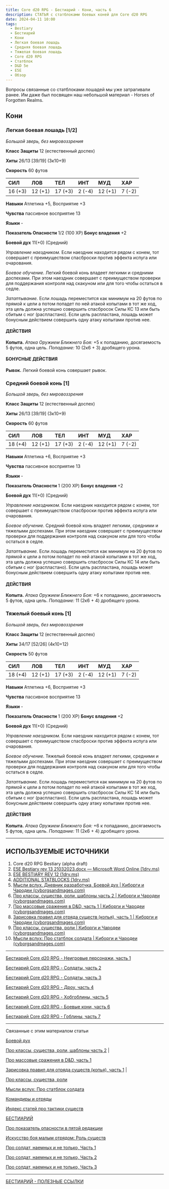 ```yaml
---
title: Core d20 RPG - Бестиарий - Кони, часть 6
description: СТАТЬЯ с статблоками боевых коней для Core d20 RPG
date: 2024-04-11 10:00
tags:
  - Bestiary
  - Бестиарий
  - Кони
  - Легкая боевая лошадь
  - Средняя боевая лошадь
  - Тяжелая боевая лошадь
  - Core d20 RPG
  - Статблок
  - D&D 5e
  - E5E
  - Обзор
---
```


Вопросы связанные со статблоками лошадей мы уже затрагивали ранее. Им даже был посвящен наш небольшой материал - Horses of Forgotten Realms.

## <a name="_toc149844095"></a><a name="_toc149844092"></a>Кони
### Легкая боевая лошадь [1/2]
*Большой зверь, без мировоззрения*

**Класс Защиты** 12 (естественный доспех)

**Хиты** 26/13 [39/19] (3к10+9)

**Скорость** 60 футов

|СИЛ|ЛОВ|ТЕЛ|ИНТ|МУД|ХАР|
| :- | :- | :- | :- | :- | :- |
|16 (+3)|12 (+1)|17 (+3)|2 (-4)|12 (+1)|7 (-2)|

**Навыки** Атлетика +5, Восприятие +3

**Чувства** пассивное восприятие 13

**Языки** -

**Показатель Опасности** 1/2 (100 XP) **Бонус владения** +2

**Боевой дух** 11(+0) (Средний)

*Управление наездником.* Если наездник находится рядом с конем, тот совершает с преимуществом спасброски против эффекта испуга или очарования.

*Боевое обучение.* Легкий боевой конь владеет легкими и средними доспехами. При этом наездник совершает с преимуществом проверки для поддержания контроля над скакуном или для того чтобы остаться в седле.

*Затаптывание.* Если лошадь переместится как минимум на 20 футов по прямой к цели а потом попадет по ней атакой копытами в тот же ход, эта цель должна успешно совершить спасбросок Силы КС 13 или быть сбитым с ног (распластано). Если цель распластана, лошадь может бонусным действием совершить одну атаку копытами против нее.
#### **ДЕЙСТВИЯ**
**Копыта.** *Атака Оружием Ближнего Боя:* +5 к попаданию, досягаемость 5 футов, одна цель. *Попадание:* 10 (2к6 + 3) дробящего урона.
#### **БОНУСНЫЕ ДЕЙСТВИЯ**
**Рывок.** Легкий боевой конь совершает рывок.

### <a name="_toc149844096"></a>Средний боевой конь [1]
*Большой зверь, без мировоззрения*

**Класс Защиты** 12 (естественный доспех)

**Хиты** 26/13 [39/19] (3к10+9)

**Скорость** 60 футов

|СИЛ|ЛОВ|ТЕЛ|ИНТ|МУД|ХАР|
| :- | :- | :- | :- | :- | :- |
|18 (+4)|12 (+1)|17 (+3)|2 (-4)|12 (+1)|7 (-2)|

**Навыки** Атлетика +6, Восприятие +3

**Чувства** пассивное восприятие 13

**Языки** -

**Показатель Опасности** 1 (200 XP) **Бонус владения** +2

**Боевой дух** 11(+0) (Средний)

*Управление наездником.* Если наездник находится рядом с конем, тот совершает с преимуществом спасброски против эффекта испуга или очарования.

*Боевое обучение.* Средний боевой конь владеет легкими, средними и тяжелыми доспехами. При этом наездник совершает с преимуществом проверки для поддержания контроля над скакуном или для того чтобы остаться в седле.

*Затаптывание.* Если лошадь переместится как минимум на 20 футов по прямой к цели а потом попадет по ней атакой копытами в тот же ход, эта цель должна успешно совершить спасбросок Силы КС 14 или быть сбитым с ног (распластано). Если цель распластана, лошадь может бонусным действием совершить одну атаку копытами против нее.
#### **ДЕЙСТВИЯ**
**Копыта.** *Атака Оружием Ближнего Боя:* +6 к попаданию, досягаемость 5 футов, одна цель. *Попадание:* 11 (2к6 + 4) дробящего урона.

### <a name="_toc149844097"></a>Тяжелый боевый конь [1]
*Большой зверь, без мировоззрения*

**Класс Защиты** 12 (естественный доспех)

**Хиты** 34/17 [52/26] (4к10+12)

**Скорость** 50 футов

|СИЛ|ЛОВ|ТЕЛ|ИНТ|МУД|ХАР|
| :- | :- | :- | :- | :- | :- |
|18 (+4)|12 (+1)|17 (+3)|2 (-4)|12 (+1)|7 (-2)|

**Навыки** Атлетика +6, Восприятие +3

**Чувства** пассивное восприятие 13

**Языки** -

**Показатель Опасности** 1 (200 XP) **Бонус владения** +2

**Боевой дух** 11(+0) (Средний)

*Управление наездником.* Если наездник находится рядом с конем, тот совершает с преимуществом спасброски против эффекта испуга или очарования.

*Боевое обучение.* Тяжелый боевой конь владеет легкими, средними и тяжелыми доспехами. При этом наездник совершает с преимуществом проверки для поддержания контроля над скакуном или для того чтобы остаться в седле.

*Затаптывание.* Если лошадь переместится как минимум на 20 футов по прямой к цели а потом попадет по ней атакой копытами в тот же ход, эта цель должна успешно совершить спасбросок Силы КС 14 или быть сбитым с ног (распластано). Если цель распластана, лошадь может бонусным действием совершить одну атаку копытами против нее.
#### **ДЕЙСТВИЯ**
**Копыта.** *Атака Оружием Ближнего Боя:* +6 к попаданию, досягаемость 5 футов, одна цель. *Попадание:* 11 (2к6 + 4) дробящего урона.

---

## <a name="_toc149844109"></a>ИСПОЛЬЗУЕМЫЕ ИСТОЧНИКИ

1. Core d20 RPG Bestiary (alpha draft)
1. [E5E Bestiary rev 13 21032023.docx — Microsoft Word Online (1drv.ms)](https://1drv.ms/w/s!Atcrhwwo1lBA2YMLOf2_oW923CRzlw?e=zKguUK)
1. [E5E BESTIARY REV 12 (1drv.ms)](https://1drv.ms/w/s!Atcrhwwo1lBA1_AFBntbrfdY9VE5-A?e=i427eK)
1. [ADDITIONAL STATBLOCKS (1drv.ms)](https://1drv.ms/w/s!Atcrhwwo1lBA19xPShMJ5qjesqPpaA?e=IkqJmE)
1. [Мысли вслух. Дневник разработчка, Боевой дух | Киборги и Чародеи (cyborgsandmages.com)](https://cyborgsandmages.com/posts/core-d20/mysli-vsluh-dnevnik-razrabotchika-srazhenie-boevoj-duh)
1. [Про классы, существа, роли, шаблоны часть 2 | Киборги и Чародеи (cyborgsandmages.com)](https://cyborgsandmages.com/posts/articles/about-creatures-roles-classes-2)
1. [Про массовые сражения в D&D, часть 1 | Киборги и Чародеи (cyborgsandmages.com)](https://cyborgsandmages.com/posts/articles/about-mass-combat-dnd-part-1)
1. [Зарисовка правил для отряда существ (копья), часть 1 | Киборги и Чародеи (cyborgsandmages.com)](https://cyborgsandmages.com/posts/articles/about-mass-combat-draft-of-troop-rules-1)
1. [Про классы, существа, роли | Киборги и Чародеи (cyborgsandmages.com)](https://cyborgsandmages.com/posts/articles/about-creatures-roles-classes)
1. [Мысли вслух: Про статблок солдата | Киборги и Чародеи (cyborgsandmages.com)](https://cyborgsandmages.com/posts/articles/about-soldier-statblock)

---

[Бестиарий Core d20 RPG - Неигровые персонажи, часть 1](https://cyborgsandmages.com/posts/core-d20/cored20rpg-bestiary-npc-part-1)

[Бестиарий Core d20 RPG - Солдаты, часть 2](https://cyborgsandmages.com/posts/core-d20/cored20rpg-bestiary-soldiers-part-2)

[Бестиарий Core d20 RPG - Солдаты, часть 3](https://cyborgsandmages.com/posts/core-d20/cored20rpg-bestiary-soldiers-part-3)

[Бестиарий Core d20 RPG - Дроу, часть 4](https://cyborgsandmages.com/posts/core-d20/cored20rpg-bestiary-drow-part-4)

[Бестиарий Core d20 RPG - Хобгоблины, часть 5](https://cyborgsandmages.com/posts/core-d20/cored20rpg-bestiary-hobgoblins-part-5)

[Бестиарий Core d20 RPG - Боевые кони, часть 6](https://cyborgsandmages.com/posts/core-d20/cored20rpg-bestiary-horses-part-6)

[Бестиарий Core d20 RPG - Гоблины, часть 7](https://cyborgsandmages.com/posts/core-d20/cored20rpg-bestiary-goblins-part-7)

---

Связанные с этим материалом статьи

[Боевой дух](https://cyborgsandmages.com/posts/core-d20/mysli-vsluh-dnevnik-razrabotchika-srazhenie-boevoj-duh)

[Про классы, существа, роли, шаблоны часть 2](https://cyborgsandmages.com/posts/articles/about-creatures-roles-classes-2) |

[Про массовые сражения в D&D, часть 1](https://cyborgsandmages.com/posts/articles/about-mass-combat-dnd-part-1)

[Зарисовка правил для отряда существ (копья), часть 1](https://cyborgsandmages.com/posts/articles/about-mass-combat-draft-of-troop-rules-1) |

[Про классы, существа, роли](https://cyborgsandmages.com/posts/articles/about-creatures-roles-classes)

[Мысли вслух: Про статблок солдата](https://cyborgsandmages.com/posts/articles/about-soldier-statblock)

[Командиры и отряды](https://cyborgsandmages.com/posts/core-d20/about-commanders-and-units)

[Индекс статей про тактики существ](https://cyborgsandmages.com/posts/articles/bestiary-tactics-index)

[БЕСТИАРИЙ](https://cyborgsandmages.com/posts/core-d20/bestiary)

[Про показатель опасности в пятой редакции](https://cyborgsandmages.com/posts/articles/tomedunn-cr-dnd-5e-analysis)

[Искусство боя малым отрядом: Роль существ](https://cyborgsandmages.com/posts/translations/art-of-combat-small-troop-roles)

[Про солдат, наемных и не только, Часть 1](https://cyborgsandmages.com/posts/articles/about-mercenaries-1)

[Про солдат, наемных и не только, Часть 2](https://cyborgsandmages.com/posts/articles/about-mercenaries-2)

[Про солдат, наемных и не только, Часть 3](https://cyborgsandmages.com/posts/articles/about-mercenaries-3)

---

[БЕСТИАРИЙ - ПОЛЕЗНЫЕ ССЫЛКИ](https://cyborgsandmages.com/posts/cored20rpg/bestiary-1)